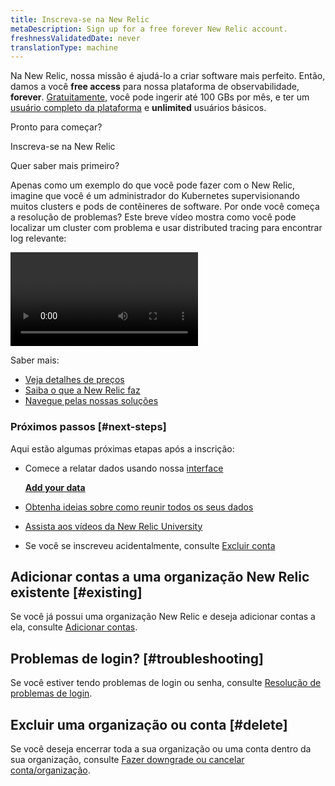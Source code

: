 ```yaml
---
title: Inscreva-se na New Relic
metaDescription: Sign up for a free forever New Relic account.
freshnessValidatedDate: never
translationType: machine
---
```


Na New Relic, nossa missão é ajudá-lo a criar software mais perfeito. Então, damos a você <DoNotTranslate>**free access**</DoNotTranslate> para nossa plataforma de observabilidade, <DoNotTranslate>**forever**</DoNotTranslate>. [Gratuitamente](/docs/accounts/accounts-billing/new-relic-one-pricing-billing/new-relic-one-pricing-billing/#free), você pode ingerir até 100 GBs por mês, e ter um [usuário completo da plataforma](/docs/accounts/accounts-billing/new-relic-one-user-management/user-type) e <DoNotTranslate>**unlimited**</DoNotTranslate> usuários básicos.

Pronto para começar?

<ButtonGroup>
  <ButtonLink
    role="button"
    to="https://newrelic.com/signup"
    variant="primary"
  >
    Inscreva-se na New Relic
  </ButtonLink>
</ButtonGroup>

Quer saber mais primeiro?

Apenas como um exemplo do que você pode fazer com o New Relic, imagine que você é um administrador do Kubernetes supervisionando muitos clusters e pods de contêineres de software. Por onde você começa a resolução de problemas? Este breve vídeo mostra como você pode localizar um cluster com problema e usar distributed tracing para encontrar log relevante:

<Video
  type="wistia"
  id="hytv3kad74"
/>

Saber mais:

* [Veja detalhes de preços](https://newrelic.com/pricing)
* [Saiba o que a New Relic faz](/docs/using-new-relic/welcome-new-relic/get-started/introduction-new-relic#get-started-now)
* [Navegue pelas nossas soluções](https://newrelic.com/instant-observability/)

### Próximos passos [#next-steps]

Aqui estão algumas próximas etapas após a inscrição:

* Comece a relatar dados usando nossa [interface](https://one.newrelic.com/launcher/nr1-core.settings)

  <DoNotTranslate>[**Add your data**](https://one.newrelic.com/launcher/nr1-core.settings)</DoNotTranslate>

* [Obtenha ideias sobre como reunir todos os seus dados](/docs/using-new-relic/welcome-new-relic/get-started/introduction-new-relic/#bring-your-data)

* [Assista aos vídeos da New Relic University](https://learn.newrelic.com/)

* Se você se inscreveu acidentalmente, consulte [Excluir conta](/docs/accounts/accounts-billing/account-setup/downgradecancel-account/#cancel-unused-org)

## Adicionar contas a uma organização New Relic existente [#existing]

Se você já possui uma organização New Relic e deseja adicionar contas a ela, consulte [Adicionar contas](/docs/accounts/accounts-billing/account-structure/add-accounts).

## Problemas de login? [#troubleshooting]

Se você estiver tendo problemas de login ou senha, consulte [Resolução de problemas de login](/docs/accounts/install-new-relic/account-setup/troubleshoot-password-email-address-login-problems).

## Excluir uma organização ou conta [#delete]

Se você deseja encerrar toda a sua organização ou uma conta dentro da sua organização, consulte [Fazer downgrade ou cancelar conta/organização](/docs/accounts/accounts-billing/account-setup/downgradecancel-account/).